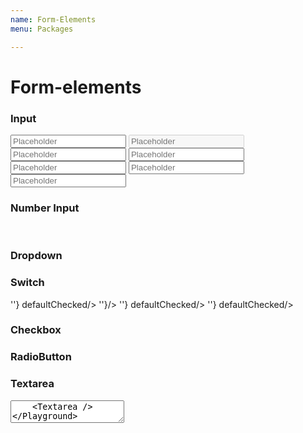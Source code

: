 ```yaml
---
name: Form-Elements
menu: Packages

---
```



# Form-elements

<PackageMetadata pkg={pkg}/>

### Input
<Playground>
    <Input placeholder='Placeholder' label='Label' autoComplete="off"/>
    <Input placeholder='Placeholder' label='Disabled' disabled/>
    <Input placeholder='Placeholder' label='Success' state='success'/>
    <Input placeholder='Placeholder' label='Error' state='error' errorMessage='Error message'/>
    <Input placeholder='Placeholder' state='error' errorMessage='Error message'/>
    <Input placeholder='Placeholder' label='Input with icon' icon={IconSearch}/>  <Input placeholder='Placeholder' label='Input with icon' icon={IconSearch}/>
</Playground>

### Number Input
<Playground>
    <InputNumber placeholder='0' label='Label'/>
    <br/>
    <InputNumber placeholder='0' label='Disabled' value='1' disabled/>
</Playground>

<Props of={Input} />

### Dropdown

<Playground>
    <Dropdown options={[{label: 'One',value: 'One'},{label: 'Two',value: 'Two'}]}/>
</Playground>

<Props of={Dropdown} />

### Switch
<Playground>
    <Switch label="First" onChange={() => ''} defaultChecked/>
    <Switch label="Second" onChange={() => ''}/>
    <Switch label="Disabled" disabled onChange={() => ''} defaultChecked/>
    <Switch onChange={() => ''} defaultChecked/>
</Playground>

<Props of={Switch} />

### Checkbox
<Playground>
    <Checkbox label="First" defaultChecked/>
    <Checkbox label="Second" />
    <Checkbox label="Third" />
</Playground>

<Props of={Checkbox} />

### RadioButton
<Playground>
    <RadioButton id="1" name="Buttons1" label="First" defaultChecked/>
    <RadioButton id="2" name="Buttons1" label="Second"/>
    <RadioButton id="3" name="Buttons1" label="Third (disabled)" disabled/>

</Playground>

<Props of={RadioButton} />

### Textarea
<Playground>
    <Textarea rows={5} cols={20}/>
    <Textarea /> 
</Playground>

<Props of={Textarea} />

### Tag
<Playground>
    <Tag text="Example tag" /> 
</Playground>

<Props of={Tag} />

### Badge
<Playground>
    <Badge text="Default badge" />
    <br/>
    <br/>
     <Badge text="Filled badge" isFilled/>
     <Badge text="Custom wrapped badge" applyCustomStylings={text => <BodyUI style={{backgroundColor: "red", textTransform: "none"}}>{text}</BodyUI>} isFilled/>
</Playground>

<Props of={Badge} />

### Date Picker
<Playground>
    <DateTimePicker onChange={date => console.log(date)}/>
</Playground>

<Playground>
    <DatePicker
        type="to"
        date={{ from: "", to: "" }}
        fromMonth={new Date(2020, 0)}
        disabledDays={[
            new Date(2020, 0, 1),
            {
                after: new Date(2020, 0, 20),
                before: new Date(2020, 0, 25),
            },
        ]}
        onDayChange={val => console.log(val)}
     />
</Playground>

#### Props
<Props of={DatePicker} />


### Link
<Playground>
    <Link href="www.google.fi">Link</Link>
</Playground>

#### Props
<Props of={Link} />

### Tag Input for article
<Playground>
    <TagInput
        loadOptions={promiseOptions}
        callback={selectCallback}
        placeholder={'Add hashtags'}
        maxOptions={3}
        label={'some label'}
        targetElement="article"
        warningThreshold={2}
        warningMessage="We recommend using at most 2 tags"/>
</Playground>

### Tag Input for page
<Playground>
    <TagInput
        loadOptions={promiseOptions}
        callback={selectCallback}
        placeholder={'Add hashtags'}
        maxOptions={3}
        label={'some label'}
        targetElement="pages"
        warningThreshold={2}
        warningMessage="We recommend using at most 2 tags"/>
</Playground>

### Tag Input with button to inject tags from outside.
<Playground>
        <InjectableTagInput />
</Playground>

#### Props
##### `loadOptions` - async function that returns an array of hashtags in format `[{hashtag: 'test', count: 33}]`
##### `callback` - a function called when new hashtag is added/created. Returns an array of currently selected hashtags: `[{hashtag: 'test'}]`
##### `defaultValue` - pre-selected values for the input in format `[{hashtag: 'test'}]`
<Props of={TagInput} />
